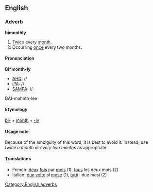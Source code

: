 ==English==
===Adverb===
[[Category:English adverbs]]
'''bimonthly'''

#[[Twice]] every [[month]].
#Occurring [[once]] every two months.

====Pronunciation====
'''Bi*month-ly'''
*[[AHD]]: //
*[[IPA]]: //
*[[SAMPA]]: //
BA&Iuml;-mohnth-lee

====Etymology====
[[bi-]] + [[month]] + [[-ly]]

====Usage note====
Because of the ambiguity of this word, it is best to avoid it.  Instead, use ''twice a month'' or ''every two months'' as appropriate.

====Translations====
*French: [[deux]] [[fois]] par [[mois]] (1), [[tous]] les deux mois (2)
*Italian: [[due]] [[volte]] al [[mese]] (1), [[tutti]] i due mesi (2)